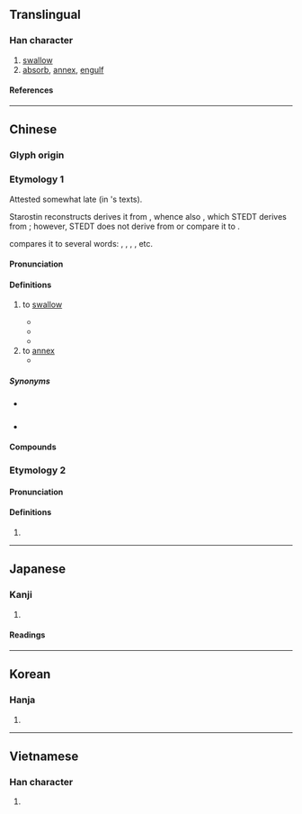 {{also|呑}}
{{character info}}
==Translingual==

===Han character===
{{Han char|rn=30|rad=口|as=04|sn=7|four=20603|canj=MKR|ids=⿱天口}}

# [[swallow]]
# [[absorb]], [[annex]], [[engulf]]

====References====
{{Han ref|kx=0177.180|dkj=03329|dj=0395.020|hdz=10585.040|uh=541E}}

----

==Chinese==
{{zh-forms|alt=呑}}

===Glyph origin===
{{Han etym}}

===Etymology 1===
Attested somewhat late (in {{w|Warring States period}}'s texts). 

Starostin reconstructs {{och-l|吞|tr=*tʰən}} derives it from {{inh|zh|sit-pro|*dhɨ̄ŋ|*dhɨ̄n ~ *dhɨ̄ŋ|to swallow, to drink}}, whence also {{cog|bo|ཐུང||drink}}, which STEDT derives from {{cog|sit-pro|*m/s-tuŋ||to drink, to suckle}}; however, STEDT does not derive {{lang|zh|吞}} from or compare it to {{m|sit-pro|*m/s-tuŋ}}.

{{zh-ref|Schuessler (2007)}} compares it to several {{w|Kam–Tai languages|Kam-Tai}} words: {{cog|th|กลืน}}, {{cog|aho|tr=k(l)en}}, {{cog|skb|tr=tlɯɯn<sup>A1</sup>}}, {{cog|qfa-kms-pro|*ʔdun}}, etc.

====Pronunciation====
{{zh-pron
|m=tūn
|m-s=ten1
|c=tan1
|c-t=
|g=
|h=pfs=thûn
|j=
|md=tŏng
|mn=thun
|mn-t=tung1
|w=
|x=
|mc=1
|oc=2
|cat=v
}}

====Definitions====
{{zh-hanzi}}

# to [[swallow]] {{gl|to cause food, drink, etc. to pass from the mouth into the stomach}}
#: {{zh-x|囫圇吞棗|{{lit|to '''swallow''' a jujube whole}} > figuratively, "to accept without thinking; to read without understanding"}}
#* {{zh-x|子-胥 出走，邊-候 得 之。子-胥 曰：「上 索 我 者，以 我 有 美-珠 也。今 我 已 亡 之 矣。我 且 曰 子 取 吞 之。」候 因 釋 之。|When Tzŭ-hsü was making his escape, a frontier patrol caught him. Tzŭ-hsü said: "The authorities want me because they think I have a beautiful pearl. Now I have already lost it. But I will say that you have seized and '''swallowed''' it." Thereupon the patrol released him.|ref=Hanfeizi}}
#* {{zh-x|一 蛇 吞 象 ，厥 大 何如？|The snake that can '''swallow''' elephants — How big must it be?|ref=Chuci}}
#* {{zh-x|吞-舟 之 魚，碭 而 失水，則 蟻 能 苦 之。|If a fish that can '''swallow''' a boat be left dry by the flowing away of the water, then (even) the ants can trouble it.|ref=Zhuangzi-L}}
# to [[annex]] {{gl|territory, a country, etc.}}
#* {{zh-x|^今 ^秦 者，虎狼 之 國 也，兼 有 吞 ^周 之 意；……| Now Qin, a state of tigers and wolves, is united around the idea of '''swallowing / annexing''' Zhou; [...]|ref=Zhanguoce}}

=====Synonyms=====
* {{s|to swallow}} {{zh-l|吞吃}}
* {{s|to annex}}
{{zh-syn-saurus|吞併}}

====Compounds====
{{zh-der|吞併|吞剝|吞吃|吞服|吞滅|吞沒|吞聲|吞食|吞蝕|吞噬|吞噬細胞|吞吐|吞吐量|吞嚥|吞雲吐霧|吞佔|吞舟之魚|狼吞虎嚥|吞炭|吞舟|吞煙|吞劍|并吞|半吐半吞|囫圇吞棗|吞恨|吞聲屏氣|慢慢吞吞|慢吞吞|吞聲忍讓|急吞|壯氣吞牛|忍氣吞聲|吞氣|吞刀刮腸|布立吞族|吞聲忍氣|吞吐含蓄|天狗吞月|侵吞|併吞|吞炭漆身|吞吞吐吐|嚥苦吞甘|吞花臥酒|吞聲飲泣|吞聲飲氣|吞牛|吞吐其辭|吞刀吐火|半吞半吐|吞金|吞舌|巴蛇吞象|私吞|氣吞山河|狼吞虎咽|氣忍聲吞|漆身吞炭|打一個吞|溫吞吞|獨吞|氣吞牛斗|服氣吞露|生吞活剝|狼吞虎噬|杜口吞聲|活剝生吞|茹泣吞悲|鯨吞虎噬|網漏吞舟|臥雪吞氈|齧雪吞氈|飲恨吞聲|鉗口吞舌|飲泣吞聲|聲吞氣忍|齧蘗吞針|餓虎吞羊|鯨吞|輕吞慢吐|飲氣吞聲|虎咽狼吞|雲吞|鶻崙吞棗|蠶食鯨吞|蛇吞象|虎踞鯨吞|依吞布拉克}}

===Etymology 2===
{{zh-forms|alt=吴}}

====Pronunciation====
{{zh-pron
|m=Tiān,Tūn
|c=
|mc=2
|oc=1
|ma=Zh-tun.ogg
|dial=n
|cat=pn
}}

====Definitions====
{{zh-hanzi}}

# {{surname|zh}}

{{zh-cat|Intermediate}}

----

==Japanese==

===Kanji===
{{ja-kanji|grade=|rs=口04}}

# {{rfdef|ja|sort=口04}}

====Readings====
{{ja-readings
|on=どん, とん, てん
|kun=の-む
}}

----

==Korean==

===Hanja===
{{ko-hanja|hangeul=[[탄]]|rv=tan|mr=t'an}}

# {{rfdef|ko|sort=口04}}

----

==Vietnamese==

===Han character===
{{vi-readings|reading=[[thôn]], [[xôn]]|rs=口04}}

# {{rfdef|vi|sort=口04}}